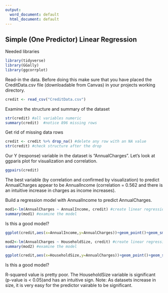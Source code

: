 ---
output:
  word_document: default
  html_document: default
---
## Simple (One Predictor) Linear Regression

Needed libraries
```{r}
library(tidyverse)
library(GGally)
library(ggcorrplot)
```

Read-in the data.  Before doing this make sure that you have placed the CreditData.csv file (downloadable from Canvas) in your projects working directory.

```{r}
credit <- read_csv("CreditData.csv")
```

Examine the structure and summary of the dataset
```{r}
str(credit) #all variables numeric
summary(credit)  #notice 896 missing rows
```

Get rid of missing data rows
```{r}
credit <- credit %>% drop_na() #delete any row with an NA value
str(credit) #check structure after the drop
```

Our Y (response) variable in the dataset is "AnnualCharges".  Let's look at ggparis plot for visualization and correlation.
```{r}
ggpairs(credit)
```

The best variable (by correlation and confirmed by visualization) to predict AnnualCharges appear to be AnnualIncome (correlation = 0.562 and there is an intuitive increase in charges as income increases).

Build a regression model with AnnualIncome to predict AnnualCharges.
```{r}
mod1<-lm(AnnualCharges ~ AnnualIncome, credit) #create linear regression model
summary(mod1) #examine the model
```

Is this a good model?

```{r}
ggplot(credit,aes(x=AnnualIncome,y=AnnualCharges))+geom_point()+geom_smooth(method="lm", color="red")+ theme_bw()
```

```{r}
mod2<-lm(AnnualCharges ~ HouseholdSize, credit) #create linear regression model
summary(mod2) #examine the model
```

```{r}
ggplot(credit,aes(x=HouseholdSize,y=AnnualCharges))+geom_point()+geom_smooth(method="lm", color="red")+ theme_bw()
```

Is this a good model?

R-squared value is pretty poor.  The HouseholdSize variable is significant (p-value is < 0.05)and has an intuitive sign.  Note:  As datasets increase in size, it is very easy for the predictor vairable to be significant.



